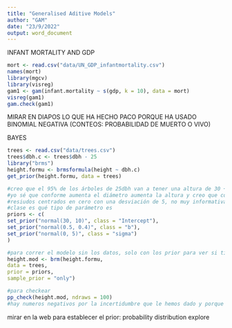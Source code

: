 ```yaml
---
title: "Generalised Aditive Models"
author: "GAM"
date: "23/9/2022"
output: word_document
---
```


INFANT MORTALITY AND GDP
```r
mort <- read.csv("data/UN_GDP_infantmortality.csv")
names(mort)
library(mgcv)
library(visreg)
gam1 <- gam(infant.mortality ~ s(gdp, k = 10), data = mort)
visreg(gam1)
gam.check(gam1)
```
MIRAR EN DIAPOS LO QUE HA HECHO PACO PORQUE HA USADO BINOMIAL NEGATIVA (CONTEOS: PROBABILIDAD DE MUERTO O VIVO)

BAYES

```r
trees <- read.csv("data/trees.csv")
trees$dbh.c <- trees$dbh - 25
library("brms")
height.formu <- brmsformula(height ~ dbh.c)
get_prior(height.formu, data = trees)
```

```r
#creo que el 95% de los árboles de 25dbh van a tener una altura de 30 +- 10
#yo sé que conforme aumenta el diámetro aumenta la altura y creo que con aumento de 1dbh, la altura va a aumentar 0.5 +- 0.4
#resiudos centrados en cero con una desviación de 5, no muy informativa
#clase es qué tipo de parámetro es
priors <- c(
set_prior("normal(30, 10)", class = "Intercept"),
set_prior("normal(0.5, 0.4)", class = "b"),
set_prior("normal(0, 5)", class = "sigma")
)

#para correr el modelo sin los datos, solo con los prior para ver si tiene sentido
height.mod <- brm(height.formu,
data = trees,
prior = priors,
sample_prior = "only")

#para checkear
pp_check(height.mod, ndraws = 100)
#hay numeros negativos por la incertidumbre que le hemos dado y porque le hemos dado una distribución normal no truncada - hay que asegurarse de que las prior te den resultados con sentido
```

mirar en la web para establecer el prior: probability distribution explore